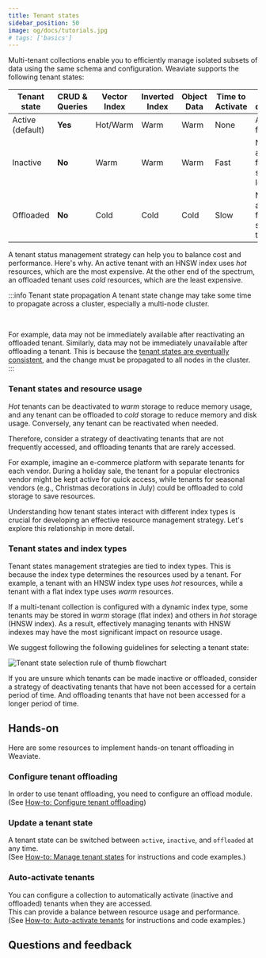 ```yaml
---
title: Tenant states
sidebar_position: 50
image: og/docs/tutorials.jpg
# tags: ['basics']
---
```


Multi-tenant collections enable you to efficiently manage isolated subsets of data using the same schema and configuration. Weaviate supports the following tenant states:

| Tenant state     | CRUD & Queries | Vector Index | Inverted Index | Object Data | Time to Activate | Tenant description |
|------------------|----------------|--------------|----------------|-------------|------------------|------------|
| Active (default) | **Yes**        | Hot/Warm     | Warm           | Warm        | None             | Available for use |
| Inactive         | **No**         | Warm         | Warm           | Warm        | Fast             | Not available for use, stored locally |
| Offloaded        | **No**         | Cold         | Cold           | Cold        | Slow             | Not available for use, stored on the cloud |

A tenant status management strategy can help you to balance cost and performance. Here's why. An active tenant with an HNSW index uses *hot* resources, which are the most expensive. At the other end of the spectrum, an offloaded tenant uses *cold* resources, which are the least expensive.

:::info Tenant state propagation
A tenant state change may take some time to propagate across a cluster, especially a multi-node cluster.

<br/>

For example, data may not be immediately available after reactivating an offloaded tenant. Similarly, data may not be immediately unavailable after offloading a tenant. This is because the [tenant states are eventually consistent](../../concepts/replication-architecture/consistency.md#tenant-states-and-data-objects), and the change must be propagated to all nodes in the cluster.
:::

### Tenant states and resource usage

*Hot* tenants can be deactivated to *warm* storage to reduce memory usage, and any tenant can be offloaded to *cold* storage to reduce memory and disk usage. Conversely, any tenant can be reactivated when needed.

Therefore, consider a strategy of deactivating tenants that are not frequently accessed, and offloading tenants that are rarely accessed.

For example, imagine an e-commerce platform with separate tenants for each vendor. During a holiday sale, the tenant for a popular electronics vendor might be kept active for quick access, while tenants for seasonal vendors (e.g., Christmas decorations in July) could be offloaded to cold storage to save resources.

Understanding how tenant states interact with different index types is crucial for developing an effective resource management strategy. Let's explore this relationship in more detail.

### Tenant states and index types

Tenant states management strategies are tied to index types. This is because the index type determines the resources used by a tenant. For example, a tenant with an HNSW index type uses *hot* resources, while a tenant with a flat index type uses *warm* resources.

If a multi-tenant collection is configured with a dynamic index type, some tenants may be stored in *warm* storage (flat index) and others in *hot* storage (HNSW index). As a result, effectively managing tenants with HNSW indexes may have the most significant impact on resource usage.

We suggest following the following guidelines for selecting a tenant state:

![Tenant state selection rule of thumb flowchart](./img/tenant_state_selection.png)

If you are unsure which tenants can be made inactive or offloaded, consider a strategy of deactivating tenants that have not been accessed for a certain period of time. And offloading tenants that have not been accessed for a longer period of time.

## Hands-on

Here are some resources to implement hands-on tenant offloading in Weaviate.

### Configure tenant offloading

In order to use tenant offloading, you need to configure an offload module. <br/>
(See [How-to: Configure tenant offloading](../../configuration/tenant-offloading.md))

### Update a tenant state

A tenant state can be switched between `active`, `inactive`, and `offloaded` at any time. <br/>
(See [How-to: Manage tenant states](../../manage-data/tenant-states.mdx) for instructions and code examples.)

### Auto-activate tenants

You can configure a collection to automatically activate (inactive and offloaded) tenants when they are accessed. <br/>
This can provide a balance between resource usage and performance. <br/>
(See [How-to: Auto-activate tenants](../../manage-data/tenant-states.mdx#automatically-activate-tenants) for instructions and code examples.)

## Questions and feedback


<DocsFeedback/>
